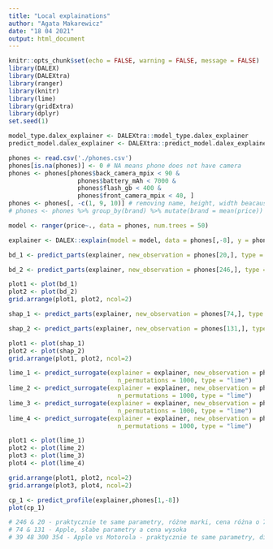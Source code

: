 ```yaml
---
title: "Local explainations"
author: "Agata Makarewicz"
date: "18 04 2021"
output: html_document
---
```


```r
knitr::opts_chunk$set(echo = FALSE, warning = FALSE, message = FALSE)
library(DALEX)
library(DALEXtra)
library(ranger)
library(knitr)
library(lime)
library(gridExtra)
library(dplyr)
set.seed(1)

model_type.dalex_explainer <- DALEXtra::model_type.dalex_explainer
predict_model.dalex_explainer <- DALEXtra::predict_model.dalex_explainer
```

```r
phones <- read.csv('./phones.csv')
phones[is.na(phones)] <- 0 # NA means phone does not have camera
phones <- phones[phones$back_camera_mpix < 90 &
                   phones$battery_mAh < 7000 &
                   phones$flash_gb < 400 &
                   phones$front_camera_mpix < 40, ]
phones <- phones[, -c(1, 9, 10)] # removing name, height, width beacause they are useless
# phones <- phones %>% group_by(brand) %>% mutate(brand = mean(price)) # target encoding
```

```r
model <- ranger(price~., data = phones, num.trees = 50)
```

```r
explainer <- DALEX::explain(model = model, data = phones[,-8], y = phones$price) 
```

```r
bd_1 <- predict_parts(explainer, new_observation = phones[20,], type = "break_down")

bd_2 <- predict_parts(explainer, new_observation = phones[246,], type = "break_down")

plot1 <- plot(bd_1)
plot2 <- plot(bd_2)
grid.arrange(plot1, plot2, ncol=2)
```

```r
shap_1 <- predict_parts(explainer, new_observation = phones[74,], type = "shap", B = 10)

shap_2 <- predict_parts(explainer, new_observation = phones[131,], type = "shap", B = 10)

plot1 <- plot(shap_1)
plot2 <- plot(shap_2)
grid.arrange(plot1, plot2, ncol=2)
```

```r
lime_1 <- predict_surrogate(explainer = explainer, new_observation = phones[39,-8], n_features = 5, 
                              n_permutations = 1000, type = "lime")
lime_2 <- predict_surrogate(explainer = explainer, new_observation = phones[48,-8], n_features = 5, 
                              n_permutations = 1000, type = "lime")
lime_3 <- predict_surrogate(explainer = explainer, new_observation = phones[300,-8], n_features = 5, 
                              n_permutations = 1000, type = "lime")
lime_4 <- predict_surrogate(explainer = explainer, new_observation = phones[354,-8], n_features = 5, 
                              n_permutations = 1000, type = "lime")

plot1 <- plot(lime_1)
plot2 <- plot(lime_2)
plot3 <- plot(lime_3)
plot4 <- plot(lime_4)

grid.arrange(plot1, plot2, ncol=2)
grid.arrange(plot3, plot4, ncol=2)
```

```r
cp_1 <- predict_profile(explainer,phones[1,-8])
plot(cp_1)
```

```r
# 246 & 20 - praktycznie te same parametry, różne marki, cena różna o 700
# 74 & 131 - Apple, słabe parametry a cena wysoka
# 39 48 300 354 - Apple vs Motorola - praktycznie te same parametry, diametralna róznica ceny 
```